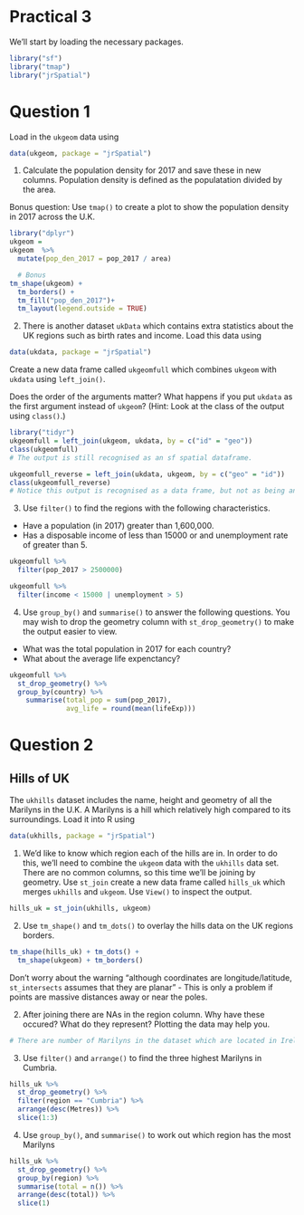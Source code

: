 # Practical 3

We'll start by loading the necessary packages.

```r
library("sf")
library("tmap")
library("jrSpatial")
```

# Question 1

Load in the `ukgeom` data using 
```r
data(ukgeom, package = "jrSpatial")
```

1. Calculate the population density for 2017 and save these in new columns. Population density is defined as the populatation divided by the area.

Bonus question: Use `tmap()` to create a plot to show the population density in 2017 across the U.K. 

```r
library("dplyr")
ukgeom = 
ukgeom  %>%
  mutate(pop_den_2017 = pop_2017 / area)

  # Bonus
tm_shape(ukgeom) +
  tm_borders() +
  tm_fill("pop_den_2017")+ 
  tm_layout(legend.outside = TRUE)
```

2. There is another dataset `ukData` which contains extra statistics about the UK regions such as birth rates and income. Load this data using 
```r
data(ukdata, package = "jrSpatial")
```

Create a new data frame called `ukgeomfull` which combines `ukgeom` with `ukdata` using `left_join()`.

Does the order of the arguments matter? What happens if you put `ukdata` as the first argument instead of `ukgeom`? (Hint: Look at the class of the output using `class()`.)

```r
library("tidyr")
ukgeomfull = left_join(ukgeom, ukdata, by = c("id" = "geo"))
class(ukgeomfull)
# The output is still recognised as an sf spatial dataframe.

ukgeomfull_reverse = left_join(ukdata, ukgeom, by = c("geo" = "id"))
class(ukgeomfull_reverse)
# Notice this output is recognised as a data frame, but not as being an sf data frame. This means that functions like tmap() will not work. 
```

3. Use `filter()` to find the regions with the following characteristics.
* Have a population (in 2017) greater than 1,600,000.
* Has a disposable income of less than 15000 or and unemployment rate of greater than 5.

```r
ukgeomfull %>%
  filter(pop_2017 > 2500000) 

ukgeomfull %>%
  filter(income < 15000 | unemployment > 5) 
```

4. Use `group_by()` and `summarise()` to answer the following questions. You may wish to drop the geometry column with `st_drop_geometry()` to make the output easier to view.

* What was the total population in 2017 for each country? 
* What about the average life expenctancy? 

```r
ukgeomfull %>%
  st_drop_geometry() %>%
  group_by(country) %>%
    summarise(total_pop = sum(pop_2017),
              avg_life = round(mean(lifeExp)))
```

# Question 2
## Hills of UK

The `ukhills` dataset includes the name, height and geometry of all the Marilyns in the U.K. A Marilyns is a hill which  relatively high compared to its surroundings. Load it into R using
```r
data(ukhills, package = "jrSpatial")
```

1. We'd like to know which region each of the hills are in. In order to do this, we'll need to combine the `ukgeom` data with the `ukhills` data set. There are no common columns, so this time we'll be joining by geometry. Use `st_join` create a new data frame called `hills_uk` which merges `ukhills` and `ukgeom`. Use `View()` to inspect the output.

```r
hills_uk = st_join(ukhills, ukgeom)
```

2. Use `tm_shape()` and `tm_dots()` to overlay the hills data on the UK regions borders.
```r
tm_shape(hills_uk) + tm_dots() +
  tm_shape(ukgeom) + tm_borders()
```

Don't worry about the warning "although coordinates are longitude/latitude, `st_intersects` assumes that they are planar" - This is only a problem if points are massive distances away or near the poles.


2. After joining there are NAs in the region column.  Why have these occured? What do they represent? Plotting the data may help you.

```r
# There are number of Marilyns in the dataset which are located in Ireland. Ireland is not included in the ukgeom data, and therefore st_join() sets the region as NA for these hills.
```

3. Use `filter()` and `arrange()` to find the three highest Marilyns in Cumbria.

```r
hills_uk %>%
  st_drop_geometry() %>%
  filter(region == "Cumbria") %>%
  arrange(desc(Metres)) %>%
  slice(1:3)
```

4. Use `group_by()`, and `summarise()` to work out which region has the most Marilyns

```r
hills_uk %>%
  st_drop_geometry() %>%
  group_by(region) %>%
  summarise(total = n()) %>%
  arrange(desc(total)) %>%
  slice(1)
```
